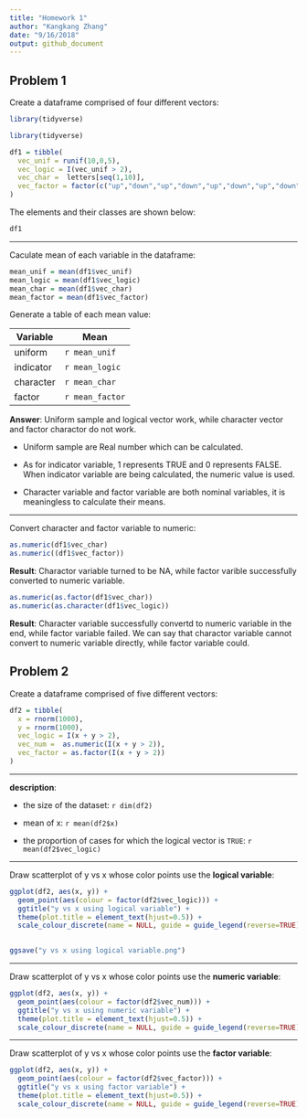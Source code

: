 ```yaml
---
title: "Homework 1"
author: "Kangkang Zhang"
date: "9/16/2018"
output: github_document
---
```

  
## Problem 1
  
Create a dataframe comprised of four different vectors:

```r
library(tidyverse)
```

```r
library(tidyverse)
```

```r

df1 = tibble(
  vec_unif = runif(10,0,5),
  vec_logic = I(vec_unif > 2),
  vec_char =  letters[seq(1,10)],
  vec_factor = factor(c("up","down","up","down","up","down","up","down","up","down"))
)

```

The elements and their classes are shown below:
  
```r
df1
```
--------------------------
  
Caculate mean of each variable in the dataframe:
```r
mean_unif = mean(df1$vec_unif)
mean_logic = mean(df1$vec_logic)
mean_char = mean(df1$vec_char)
mean_factor = mean(df1$vec_factor)
```

Generate a table of each mean value:
  
  Variable    |    Mean
------------- | -------------
uniform  | `r mean_unif`
indicator  | `r mean_logic`
character  | `r mean_char`
factor  | `r mean_factor`

**Answer**: 
Uniform sample and logical vector work, while character vector and factor charactor do not work. 

*   Uniform sample are Real number which can be calculated. 

*   As for indicator variable, 1 represents TRUE and 0 represents FALSE. When indicator variable are being calculated, the numeric value is used. 

*   Character variable and factor  variable are both nominal variables, it is meaningless to calculate their means.

-----------------------------------

Convert character and factor  variable to numeric:

```r
as.numeric(df1$vec_char)
as.numeric((df1$vec_factor))
```

**Result**: Charactor variable turned to be NA, while factor varible successfully converted to numeric variable.

```r
as.numeric(as.factor(df1$vec_char))
as.numeric(as.character(df1$vec_logic))
```

**Result**: Character variable successfully convertd to numeric variable in the end, while factor variable failed. We can say that charactor variable cannot convert to numeric variable directly, while factor variable could.

## Problem 2

Create a dataframe comprised of five different vectors:

```r

df2 = tibble(
  x = rnorm(1000),
  y = rnorm(1000),
  vec_logic = I(x + y > 2),
  vec_num =  as.numeric(I(x + y > 2)),
  vec_factor = as.factor(I(x + y > 2))
)

```

--------------------------

**description**:

*  the size of the dataset: `r dim(df2)`

*  mean of x: `r mean(df2$x)`

*  the proportion of cases for which the logical vector is `TRUE`: `r mean(df2$vec_logic)`

-----------------------

Draw scatterplot of y vs x whose color points use the **logical variable**:
```r

ggplot(df2, aes(x, y)) + 
  geom_point(aes(colour = factor(df2$vec_logic))) + 
  ggtitle("y vs x using logical variable") +  
  theme(plot.title = element_text(hjust=0.5)) + 
  scale_colour_discrete(name = NULL, guide = guide_legend(reverse=TRUE), labels = c('x + y <= 2','x + y > 2'))
  
```

```r
ggsave("y vs x using logical variable.png")
```

-------------------

Draw scatterplot of y vs x whose color points use the **numeric variable**:
```r

ggplot(df2, aes(x, y)) + 
  geom_point(aes(colour = factor(df2$vec_num))) + 
  ggtitle("y vs x using numeric variable") +  
  theme(plot.title = element_text(hjust=0.5)) + 
  scale_colour_discrete(name = NULL, guide = guide_legend(reverse=TRUE), labels = c('x + y <= 2','x + y > 2'))
```

-------------

Draw scatterplot of y vs x whose color points use the **factor variable**:
```r

ggplot(df2, aes(x, y)) + 
  geom_point(aes(colour = factor(df2$vec_factor))) + 
  ggtitle("y vs x using factor variable") +  
  theme(plot.title = element_text(hjust=0.5)) + 
  scale_colour_discrete(name = NULL, guide = guide_legend(reverse=TRUE), labels = c('x + y <= 2','x + y > 2'))
```